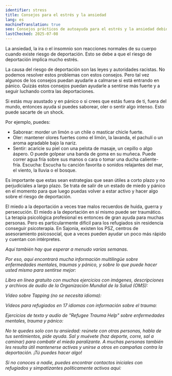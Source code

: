 ```yaml
---
identifier: stress
title: Consejos para el estrés y la ansiedad
lang: es
machineTranslation: true
seo: Consejos prácticos de autoayuda para el estrés y la ansiedad debido al riesgo de deportación – estrategias de relajación y opciones de apoyo para las personas afectadas.
lastChecked: 2025-07-08
---
```


La ansiedad, la ira o el insomnio son reacciones normales de su cuerpo cuando existe riesgo de deportación. Esto se debe a que el riesgo de deportación implica mucho estrés.

La causa del riesgo de deportación son las leyes y autoridades racistas. No podemos resolver estos problemas con estos consejos. Pero tal vez algunos de los consejos puedan ayudarle a calmarse si está entrando en pánico. Quizás estos consejos puedan ayudarle a sentirse más fuerte y a seguir luchando contra las deportaciones.

Si estás muy asustado y en pánico o si crees que estás fuera de ti, fuera del mundo, entonces ayuda si puedes saborear, oler o sentir algo intenso. Esto puede sacarte de un shock.

Por ejemplo, puedes:

- Saborear: morder un limón o un chile o masticar chicle fuerte.
- Oler: mantener olores fuertes como el limón, la lavanda, el pachulí o un aroma agradable bajo la nariz.
- Sentir: acaricie su piel con una pelota de masaje, un cepillo o algo áspero. O puede golpear una banda de goma en su muñeca. Puede correr agua fría sobre sus manos o cara o tomar una ducha caliente-fría.
Escucha: Escucha tu canción favorita o sonidos relajantes del mar, el viento, la lluvia o el bosque.

Es importante que estas sean estrategias que sean útiles a corto plazo y no perjudiciales a largo plazo. Se trata de salir de un estado de miedo y pánico en el momento para que luego puedas volver a estar activo y hacer algo sobre el riesgo de deportación.

El miedo a la deportación a veces trae malos recuerdos de huida, guerra y persecución. El miedo a la deportación en sí mismo puede ser traumático. La terapia psicológica profesional es entonces de gran ayuda para muchas personas. Pero es particularmente difícil para los refugiados sin residencia conseguir psicoterapia. En Sajonia, existen los PSZ, centros de asesoramiento psicosocial, que a veces pueden ayudar un poco más rápido y cuentan con intérpretes.

<Address identifier="psz_sachsen" />

Aquí también hay que esperar a menudo varias semanas.

Por eso, aquí encontrará mucha información multilingüe sobre enfermedades mentales, traumas y pánico, y sobre lo que puede hacer usted mismo para sentirse mejor:

Libro en línea gratuito con muchos ejercicios con imágenes, descripciones y archivos de audio de la Organización Mundial de la Salud (OMS):

<ExternalShortLink identifier="who_stress" />

Vídeo sobre Tapping (no se necesita idioma):

<ExternalShortLink identifier="tapping" />

Vídeos para refugiados en 17 idiomas con información sobre el trauma:

<ExternalShortLink identifier="maxplank_trauma" />

Ejercicios de texto y audio de "Refugee Trauma Help" sobre enfermedades mentales, trauma y pánico:

<ExternalShortLink identifier="refugee_trauma_nawa" />

No te quedes solo con tu ansiedad: reúnete con otras personas, habla de tus sentimientos, pide ayuda. Sal y muévete (haz deporte, corre, sal a caminar) para combatir el miedo paralizante. A muchas personas también les resulta útil mantenerse activas y unirse a otros en campañas contra la deportación. ¡Tú puedes hacer algo!

Si no conoces a nadie, puedes encontrar contactos iniciales con refugiados y simpatizantes políticamente activos aquí:

<ExternalShortLink identifier="w2eu_contacts" />


